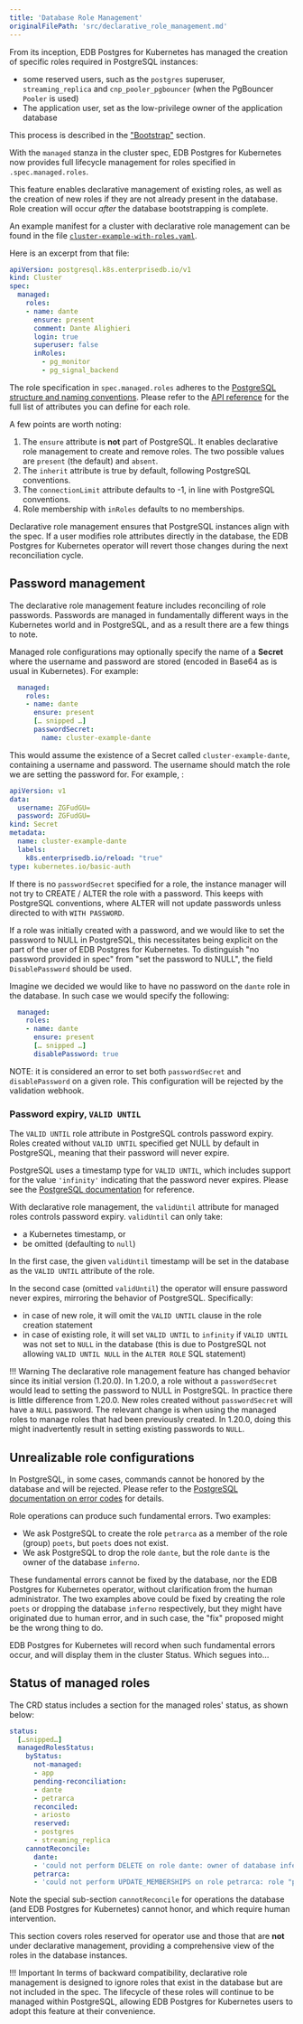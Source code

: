 ```yaml
---
title: 'Database Role Management'
originalFilePath: 'src/declarative_role_management.md'
---
```


From its inception, EDB Postgres for Kubernetes has managed the creation of specific roles
required in PostgreSQL instances:

-   some reserved users, such as the `postgres` superuser, `streaming_replica`
    and `cnp_pooler_pgbouncer` (when the PgBouncer `Pooler` is used)
-   The application user, set as the low-privilege owner of the application database

This process is described in the ["Bootstrap"](bootstrap.md) section.

With the `managed` stanza in the cluster spec, EDB Postgres for Kubernetes now provides full
lifecycle management for roles specified in `.spec.managed.roles`.

This feature enables declarative management of existing roles, as well as the
creation of new roles if they are not already present in the database. Role
creation will occur *after* the database bootstrapping is complete.

An example manifest for a cluster with declarative role management can be found
in the file [`cluster-example-with-roles.yaml`](../samples/cluster-example-with-roles.yaml).

Here is an excerpt from that file:

```yaml
apiVersion: postgresql.k8s.enterprisedb.io/v1
kind: Cluster
spec:
  managed:
    roles:
    - name: dante
      ensure: present
      comment: Dante Alighieri
      login: true
      superuser: false
      inRoles:
        - pg_monitor
        - pg_signal_backend
```

The role specification in `spec.managed.roles` adheres to the
[PostgreSQL structure and naming conventions](https://www.postgresql.org/docs/current/sql-createrole.html).
Please refer to the [API reference](cloudnative-pg.v1.md#postgresql-k8s-enterprisedb-io-v1-RoleConfiguration) for
the full list of attributes you can define for each role.

A few points are worth noting:

1.  The `ensure` attribute is **not** part of PostgreSQL. It enables declarative
    role management to create and remove roles. The two possible values are
    `present` (the default) and `absent`.
2.  The `inherit` attribute is true by default, following PostgreSQL conventions.
3.  The `connectionLimit` attribute defaults to -1, in line with PostgreSQL conventions.
4.  Role membership with `inRoles` defaults to no memberships.

Declarative role management ensures that PostgreSQL instances align with the
spec. If a user modifies role attributes directly in the database, the
EDB Postgres for Kubernetes operator will revert those changes during the next reconciliation
cycle.

## Password management

The declarative role management feature includes reconciling of role passwords.
Passwords are managed in fundamentally different ways in the Kubernetes world
and in PostgreSQL, and as a result there are a few things to note.

Managed role configurations may optionally specify the name of a
**Secret** where the username and password are stored (encoded in Base64
as is usual in Kubernetes). For example:

```yaml
  managed:
    roles:
    - name: dante
      ensure: present
      [… snipped …]
      passwordSecret:
        name: cluster-example-dante
```

This would assume the existence of a Secret called `cluster-example-dante`,
containing a username and password. The username should match the role we
are setting the password for. For example, :

```yaml
apiVersion: v1
data:
  username: ZGFudGU=
  password: ZGFudGU=
kind: Secret
metadata:
  name: cluster-example-dante
  labels:
    k8s.enterprisedb.io/reload: "true"
type: kubernetes.io/basic-auth
```

If there is no `passwordSecret` specified for a role, the instance manager will
not try to CREATE / ALTER the role with a password. This keeps with PostgreSQL
conventions, where ALTER will not update passwords unless directed to with
`WITH PASSWORD`.

If a role was initially created with a password, and we would like to set the
password to NULL in PostgreSQL, this necessitates being explicit on the part of
the user of EDB Postgres for Kubernetes.
To distinguish "no password provided in spec" from "set the password to NULL",
the field `DisablePassword` should be used.

Imagine we decided we would like to have no password on the `dante` role in the
database. In such case we would specify the following:

```yaml
  managed:
    roles:
    - name: dante
      ensure: present
      [… snipped …]
      disablePassword: true
```

NOTE: it is considered an error to set both `passwordSecret` and
`disablePassword` on a given role.
This configuration will be rejected by the validation webhook.

### Password expiry, `VALID UNTIL`

The `VALID UNTIL` role attribute in PostgreSQL controls password expiry. Roles
created without `VALID UNTIL` specified get NULL by default in PostgreSQL,
meaning that their password will never expire.

PostgreSQL uses a timestamp type for `VALID UNTIL`, which includes support for
the value `'infinity'` indicating that the password never expires. Please see the
[PostgreSQL documentation](https://www.postgresql.org/docs/current/datatype-datetime.html)
for reference.

With declarative role management, the `validUntil` attribute for managed roles
controls password expiry. `validUntil` can only take:

-   a Kubernetes timestamp, or
-   be omitted (defaulting to `null`)

In the first case, the given `validUntil` timestamp will be set in the database
as the `VALID UNTIL` attribute of the role.

In the second case (omitted `validUntil`) the operator will ensure password
never expires, mirroring the behavior of PostgreSQL. Specifically:

-   in case of new role, it will omit the `VALID UNTIL` clause in the role
    creation statement
-   in case of existing role, it will set `VALID UNTIL` to `infinity` if `VALID
    UNTIL` was not set to `NULL` in the database (this is due to PostgreSQL not
    allowing `VALID UNTIL NULL` in the `ALTER ROLE` SQL statement)

!!! Warning
    The declarative role management feature has changed behavior since its
    initial version (1.20.0). In 1.20.0, a role without a `passwordSecret` would
    lead to setting the password to NULL in PostgreSQL.
    In practice there is little difference from 1.20.0.
    New roles created without `passwordSecret` will have a `NULL` password.
    The relevant change is when using the managed roles to manage roles that
    had been previously created. In 1.20.0, doing this might inadvertently
    result in setting existing passwords to `NULL`.

## Unrealizable role configurations

In PostgreSQL, in some cases, commands cannot be honored by the database and
will be rejected. Please refer to the
[PostgreSQL documentation on error codes](https://www.postgresql.org/docs/current/errcodes-appendix.html)
for details.

Role operations can produce such fundamental errors.
Two examples:

-   We ask PostgreSQL to create the role `petrarca` as a member of the role
    (group) `poets`, but `poets` does not exist.
-   We ask PostgreSQL to drop the role `dante`, but the role `dante` is the owner
    of the database `inferno`.

These fundamental errors cannot be fixed by the database, nor the EDB Postgres for Kubernetes
operator, without clarification from the human administrator. The two examples
above could be fixed by creating the role `poets` or dropping the database
`inferno` respectively, but they might have originated due to human error, and
in such case, the "fix" proposed might be the wrong thing to do.

EDB Postgres for Kubernetes  will record when such fundamental errors occur, and will display
them in the cluster Status. Which segues into…

## Status of managed roles

The CRD status includes a section for the managed roles' status, as shown below:

```yaml
status:
  […snipped…]
  managedRolesStatus:
    byStatus:
      not-managed:
      - app
      pending-reconciliation:
      - dante
      - petrarca
      reconciled:
      - ariosto
      reserved:
      - postgres
      - streaming_replica
    cannotReconcile:
      dante:
      - 'could not perform DELETE on role dante: owner of database inferno'
      petrarca:
      - 'could not perform UPDATE_MEMBERSHIPS on role petrarca: role "poets" does not exist'
```

Note the special sub-section `cannotReconcile` for operations the database (and
EDB Postgres for Kubernetes) cannot honor, and which require human intervention.

This section covers roles reserved for operator use and those that are **not**
under declarative management, providing a comprehensive view of the roles in
the database instances.

!!! Important
    In terms of backward compatibility, declarative role management is designed
    to ignore roles that exist in the database but are not included in the spec.
    The lifecycle of these roles will continue to be managed within PostgreSQL,
    allowing EDB Postgres for Kubernetes users to adopt this feature at their convenience.